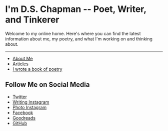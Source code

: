 
# I'm D.S. Chapman -- Poet, Writer, and Tinkerer

Welcome to my online home. Here's where you can find the latest information about me, my poetry, and what I'm working on and thinking about.

---

- [About Me](/about)
- [Articles](/articles)
- [I wrote a book of poetry](/poetry/seasons-of-thought)

## Follow Me on Social Media

- [Twitter](https://twitter.com/ds_chapman)
- [Writing Instagram](https://instagram.com/dschapmanbooks)
- [Photo Instagram](https://instagram.com/dschapmanphotos)
- [Facebook](https://facebook.com/dschapmanbooks)
- [Goodreads](https://www.goodreads.com/author/show/19228078.D_S_Chapman)
- [GitHub](https://github.com/dschapman)
